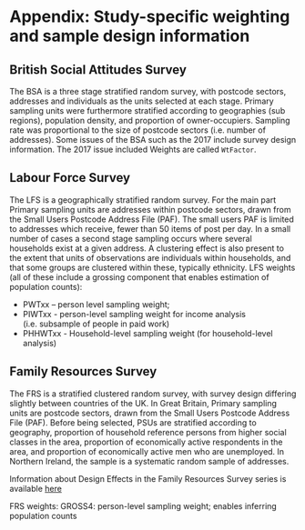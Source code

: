 # Appendix: Study-specific weighting and sample design information  {.unnumbered}

## British Social Attitudes Survey

The BSA is a three stage stratified random survey, with postcode
sectors, addresses and individuals as the units selected at each stage.
Primary sampling units were furthermore stratified according to
geographies (sub regions), population density, and proportion of
owner-occupiers. Sampling rate was proportional to the size of postcode
sectors (i.e. number of addresses). Some issues of the BSA such as the
2017 include survey design information. The 2017 issue included
<!-- information about Primary Sampling Units (`Spoint`), strata (`StratID`). -->
Weights are called `WtFactor`.

## Labour Force Survey

The LFS is a geographically stratified random survey. For the main part Primary sampling units are addresses within postcode sectors, drawn from the Small Users Postcode Address File (PAF). The small users PAF is limited to addresses which receive, fewer than 50 items of post per day.
In a small number of cases a second stage sampling occurs where several households exist at a given address. A clustering effect is also present to the extent that units of observations are individuals within households, and that some groups are clustered within these, typically ethnicity. LFS weights (all of these include a grossing component that enables estimation of population counts): 

- PWTxx – person level sampling weight; 
- PIWTxx - person-level sampling weight for income analysis (i.e. subsample of people in paid work) 
- PHHWTxx - Household-level sampling weight (for household-level analysis)

## Family Resources Survey

The FRS is a stratified clustered random survey, with survey design differing slightly between countries of the UK. In Great Britain, Primary sampling units are postcode sectors, drawn from the Small Users Postcode Address File (PAF). Before being selected, PSUs are stratified according to geography, proportion of household reference persons from higher social classes in the area, proportion of economically active respondents in the area, and proportion of economically active men who are unemployed. In Northern Ireland, the sample is a systematic random sample of addresses.

Information about Design Effects in the Family Resources Survey series is available [here](https://assets.publishing.service.gov.uk/government/uploads/system/uploads/attachment_data/file/972808/Ch1_Methodology_and_Standard_Errors.xlsx)

FRS weights: GROSS4: person-level sampling weight; enables inferring population counts
